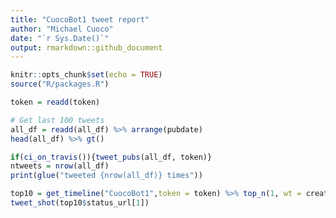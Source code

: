 ```yaml
---
title: "CuocoBot1 tweet report"
author: "Michael Cuoco"
date: "`r Sys.Date()`"
output: rmarkdown::github_document
---
```


```r
knitr::opts_chunk$set(echo = TRUE)
source("R/packages.R")
```

```r
token = readd(token)
```

```r
# Get last 100 tweets
all_df = readd(all_df) %>% arrange(pubdate)
head(all_df) %>% gt()
```

```r
if(ci_on_travis()){tweet_pubs(all_df, token)}
ntweets = nrow(all_df)
print(glue("tweeted {nrow(all_df)} times"))
```

```r
top10 = get_timeline("CuocoBot1",token = token) %>% top_n(1, wt = created_at)
tweet_shot(top10$status_url[1])
```
